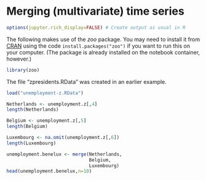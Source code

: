 # Merging (multivariate) time series

```r
options(jupyter.rich_display=FALSE) # Create output as usual in R
```

The following makes use of the *zoo* package. You may need to install it from
[CRAN](https://cran.r-project.org/package=zoo) using the code
`install.packages("zoo")` if you want to run this on your computer. (The
package is already installed on the notebook container, however.)

```r
library(zoo)
```

The file "zpresidents.RData" was created in an earlier example.

```r
load("unemployment-z.RData")
```

```r
Netherlands <- unemployment.z[,4]
length(Netherlands)
```

```r
Belgium <- unemployment.z[,5]
length(Belgium)
```

```r
Luxembourg <- na.omit(unemployment.z[,6])
length(Luxembourg)
```

```r
unemployment.benelux <- merge(Netherlands,
                              Belgium,
                              Luxembourg)
head(unemployment.benelux,n=10)
```
